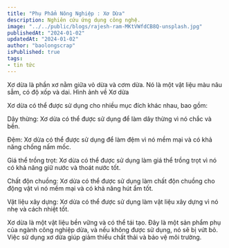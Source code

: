 ```yaml
---
title: "Phụ Phẩm Nông Nghiệp : Xơ Dừa"
description: Nghiên cứu ứng dụng công nghệ.
image: "../../public/blogs/rajesh-ram-MKtVWfdCB8Q-unsplash.jpg"
publishedAt: "2024-01-02"
updatedAt: "2024-01-02"
author: "baolongscrap"
isPublished: true
tags: 
- tin tức
---
```





Xơ dừa là phần xơ nằm giữa vỏ dừa và cơm dừa. Nó là một vật liệu màu nâu sẫm, có độ xốp và dai. 
Hình ảnh về Xơ dừa



Xơ dừa có thể được sử dụng cho nhiều mục đích khác nhau, bao gồm:

Dây thừng: Xơ dừa có thể được sử dụng để làm dây thừng vì nó chắc và bền.

Đệm: Xơ dừa có thể được sử dụng để làm đệm vì nó mềm mại và có khả năng chống nấm mốc.

Giá thể trồng trọt: Xơ dừa có thể được sử dụng làm giá thể trồng trọt vì nó có khả năng giữ nước và thoát nước tốt.

Chất độn chuồng: Xơ dừa có thể được sử dụng làm chất độn chuồng cho động vật vì nó mềm mại và có khả năng hút ẩm tốt.

Vật liệu xây dựng: Xơ dừa có thể được sử dụng làm vật liệu xây dựng vì nó nhẹ và cách nhiệt tốt.

Xơ dừa là một vật liệu bền vững và có thể tái tạo. Đây là một sản phẩm phụ của ngành công nghiệp dừa, và nếu không được sử dụng, nó sẽ bị vứt bỏ. Việc sử dụng xơ dừa giúp giảm thiểu chất thải và bảo vệ môi trường.